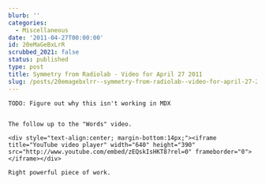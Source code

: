 ```yaml
---
blurb: ''
categories:
  - Miscellaneous
date: '2011-04-27T00:00:00'
id: 20eMaGeBxLrR
scrubbed_2021: false
status: published
type: post
title: Symmetry from Radiolab - Video for April 27 2011
slug: /posts/20emagebxlrr--symmetry-from-radiolab--video-for-april-27-2011
---
```


```
TODO: Figure out why this isn't working in MDX


The follow up to the "Words" video.

<div style="text-align:center; margin-bottom:14px;"><iframe title="YouTube video player" width="640" height="390" src="http://www.youtube.com/embed/zEQskIsHKT8?rel=0" frameborder="0"> </iframe></div>

Right powerful piece of work.
```
